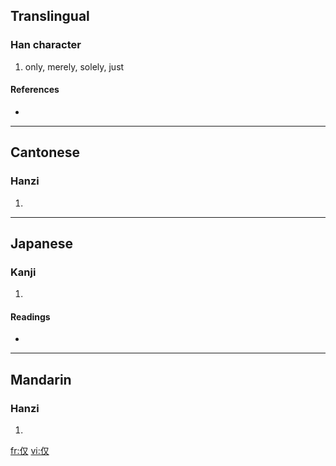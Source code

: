 {{see|僅}}
==Translingual==

===Han character===
{{Han char|rn=9|rad=人|as=02|sn=4|four=|canj=人水 (OE)}}

# only, merely, solely, just

====References====
* {{Han ref|kx=0091.130|dkj=00353|dj=0193.050|hdz=10110.040|uh=4EC5|ud=20165}}

----

==Cantonese==

===Hanzi===
{{yue-hanzi|jyut=|y=gan2}}

# {{defn|Cantonese}}

----

==Japanese==

===Kanji===
{{ja-kanji|grade=|rs=人02}}

# {{defn|Japanese}}

====Readings====
* {{ja-readings|on=[[ふ]] (fu), [[ど]] (do)|kun=}}

----

==Mandarin==

===Hanzi===
{{cmn-hanzi|tra=僅|pin=[[jǐn]] ([[jin3]])|wg=chin<sup>3</sup>}}

# {{defn|Mandarin}}

[[fr:仅]]
[[vi:仅]]